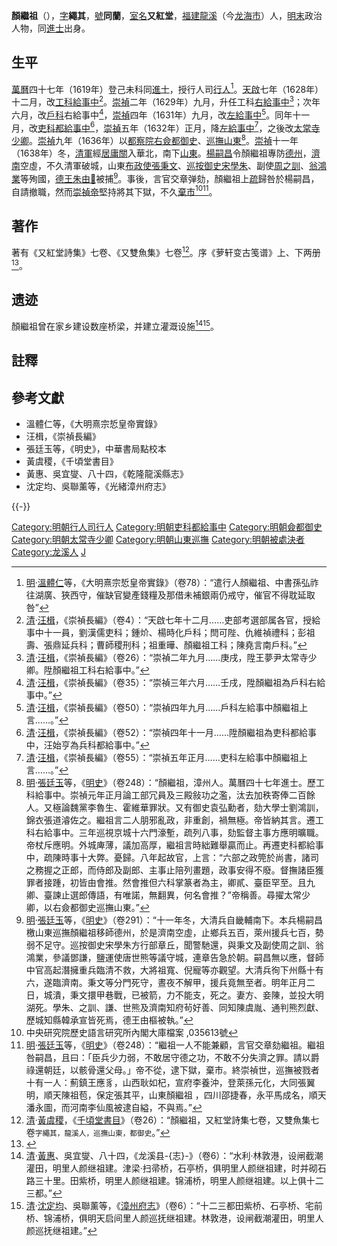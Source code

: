 {{明清人物信息框
| 姓名 = 顏繼祖
| 原名 =
| 圖片名稱 =
| 圖片大小 = 200px
| 圖片說明 = 
| 最高職務 = 巡撫山東都察院右僉都御史
| 國家 = 大明
| 爵位 =
| 籍貫 = [[福建承宣布政使司|福建]][[龍溪縣|龍溪縣]]（今[[龍海市|龍海市]]）
| 族裔 = 漢族
| 字號 = 字繩其，號同蘭
| 室名 = 又紅堂
| 諡號 = 
| 出生日期 = 生年不詳
| 出生地點 = [[福建承宣布政使司|福建]][[龍溪縣|龍溪縣]]（今[[龍海市|龍海市]]）
| 逝世日期 = [[崇禎|崇禎]]十二年（1639年）
| 逝世地點 = [[北京城|京師]]
| 墓葬 =
| 配偶 =
| 親屬 = 
| 出身 = 
*萬曆四十七年己未科同進士出身
| 經歷 = 
| 著作 =
*《又紅堂詩集》七卷
*《又雙魚集》七卷
*序《蘿軒變古箋譜》上、下兩冊
}}

'''顏繼祖'''（{{bd|？||1639年|catIdx=Y顏}}），[[表字|字]]'''繩其'''，[[號|號]]'''同蘭'''，[[室名|室名]]'''又紅堂'''，[[福建等處承宣布政使司|福建]][[龍溪縣|龍溪]]（今[[龙海市|龙海市]]）人，[[明末|明末]]政治人物，同[[進士|進士]]出身。

==生平==
[[萬曆|萬曆]]四十七年（1619年）登己未科同[[進士|進士]]，授行人司[[行人_(官職)|行人]]<ref>[[明|明]]·[[溫體仁|溫體仁]]等，《大明熹宗悊皇帝實錄》（卷78）：“遣行人顏繼祖、中書孫弘祚往湖廣、狹西守，催缺官變產錢糧及那借未補銀兩仍戒守，催官不得耽延取咎”</ref>。[[天啟_(明朝)|天啟]]七年（1628年）十二月，改[[工科|工科]][[給事中|給事中]]<ref>[[清|清]]·[[汪楫|汪楫]]，《崇禎長編》（卷4）：“天啟七年十二月……吏部考選部属各官，授給事中十一員，劉漢儒吏科；鍾炌、楊時化戶科；閆可陛、仇維禎禮科；彭祖壽、張鼎延兵科；曹師稷刑科；祖重曄、顏繼祖工科；陳堯言南戶科。”</ref>。[[崇禎|崇禎]]二年（1629年）九月，升任工科[[右給事中|右給事中]]<ref>[[清|清]]·[[汪楫|汪楫]]，《崇禎長編》（卷26）：“崇禎二年九月……庚戌，陞王夢尹太常寺少卿。陞顏繼祖工科右給事中。”</ref>；次年六月，改[[戶科|戶科]]右給事中<ref>[[清|清]]·[[汪楫|汪楫]]，《崇禎長編》（卷35）：“崇禎三年六月……壬戌，陞顏繼祖為戶科右給事中。”</ref>，[[崇禎|崇禎]]四年（1631年）九月，改[[左給事中|左給事中]]<ref>[[清|清]]·[[汪楫|汪楫]]，《崇禎長編》（卷50）：“崇禎四年九月……戶科左給事中顏繼祖上言……。”</ref>。同年十一月，改[[吏科|吏科]][[都給事中|都給事中]]<ref>[[清|清]]·[[汪楫|汪楫]]，《崇禎長編》（卷52）：“崇禎四年十一月……陞顏繼祖為吏科都給事中，汪始亨為兵科都給事中。”</ref>，[[崇禎|崇禎]]五年（1632年）正月，降[[左給事中|左給事中]]<ref>[[清|清]]·[[汪楫|汪楫]]，《崇禎長編》（卷55）：“崇禎五年正月……吏科左給事中顏繼祖上言……。”</ref>，之後改[[太常寺|太常寺]][[少卿|少卿]]。[[崇禎|崇禎]]九年（1636年）以[[都察院|都察院]][[右僉都御史|右僉都御史]]、[[山東巡撫|巡撫山東]]<ref>[[明|明]]·[[張廷玉|張廷玉]]等，《[[明史|明史]]》（卷248）：“顏繼祖，漳州人。萬曆四十七年進士。歷工科給事中。崇禎元年正月論工部冗員及三殿敍功之濫，汰去加秩寄俸二百餘人。又極論魏黨李魯生、霍維華罪狀。又有御史袁弘勳者，劾大學士劉鴻訓，錦衣張道濬佐之。繼祖言二人朋邪亂政，非重創，禍無極。帝皆納其言。遷工科右給事中。三年巡視京城十六門濠塹，疏列八事，劾監督主事方應明曠職。帝杖斥應明。外城庳薄，議加高厚，繼祖言時絀難舉贏而止。再遷吏科都給事中，疏陳時事十大弊。憂歸。八年起故官，上言：“六部之政筦於尚書，諸司之務握之正郎，而侍郎及副郎、主事止陪列畫題，政事安得不廢。督撫諸臣獲罪者接踵，初皆由會推。然會推但六科掌篆者為主，卿貳、臺臣罕至。且九卿、臺諫止選郎傳語，有唯諾，無翻異，何名會推？”帝稱善。尋擢太常少卿，以右僉都御史巡撫山東。”</ref>。[[崇禎|崇禎]]十一年（1638年）冬，[[清軍|清軍]]經[[居庸關|居庸關]]入華北，南下[[山東承宣布政使司|山東]]。[[楊嗣昌|楊嗣昌]]令顏繼祖專防[[德州|德州]]，[[濟南|濟南]]空虛，不久清軍破城，山東[[布政使|布政使]][[張秉文|張秉文]]、[[巡按御史|巡按御史]][[宋學朱|宋學朱]]、副使[[周之訓|周之訓]]、[[翁鴻業|翁鴻業]]等殉國，[[明朝藩王列表_(德王系)|德王]][[朱由𣒻|朱由𣒻]]被捕<ref>[[明|明]]·[[張廷玉|張廷玉]]等，《[[明史|明史]]》（卷291）：“十一年冬，大清兵自畿輔南下。本兵楊嗣昌檄山東巡撫顏繼祖移師德州，於是濟南空虛，止鄉兵五百，萊州援兵七百，勢弱不足守。巡按御史宋學朱方行部章丘，聞警馳還，與秉文及副使周之訓、翁鴻業，參議鄧謙，鹽運使唐世熊等議守城，連章告急於朝。嗣昌無以應，督師中官高起潛擁重兵臨清不救，大將祖寬、倪寵等亦觀望。大清兵徇下州縣十有六，遂臨濟南。秉文等分門死守，晝夜不解甲，援兵竟無至者。明年正月二日，城潰，秉文擐甲巷戰，已被箭，力不能支，死之。妻方、妾陳，並投大明湖死。學朱、之訓、謙、世熊及濟南知府茍好善、同知陳虞胤、通判熊烈獻、歷城知縣韓承宣皆死焉，德王由樞被執。”</ref>。事後，言官交章弹劾，顏繼祖上[[奏疏|疏]]歸咎於楊嗣昌，自請撤職，然而[[崇禎帝|崇禎帝]]堅持將其下獄，不久[[棄市|棄市]]<ref>中央研究院歷史語言研究所內閣大庫檔案 ,035613號</ref><ref>[[明|明]]·[[張廷玉|張廷玉]]等，《[[明史|明史]]》（卷248）：“繼祖一人不能兼顧，言官交章劾繼祖。繼祖咎嗣昌，且曰：「臣兵少力弱，不敢居守德之功，不敢不分失濟之罪。請以爵祿還朝廷，以骸骨還父母。」帝不從，逮下獄，棄市。終崇禎世，巡撫被戮者十有一人：薊鎮王應豸，山西耿如杞，宣府李養沖，登萊孫元化，大同張翼明，順天陳祖苞，保定張其平，山東顏繼祖 ，四川邵捷春，永平馬成名，順天潘永圖，而河南李仙風被逮自縊，不與焉。”</ref>。

==著作==
著有《又紅堂詩集》七卷、《又雙魚集》七卷<ref>[[清|清]]·[[黃虞稷|黃虞稷]]，《[[千頃堂書目|千頃堂書目]]》（卷26）：“顏繼祖，又紅堂詩集七卷，又雙魚集七卷<small>字繩其，龍溪人，巡撫山東，都御史</small>。”</ref>。序《萝轩变古笺谱》上、下两册<ref>{{Cite web |url=http://terms.naer.edu.tw/detail/1679452/ |title=- 〔蘿軒變古箋譜〕 - 國家教育研究院雙語詞彙 |access-date=2020-10-25 |archive-date=2020-10-28 |archive-url=https://web.archive.org/web/20201028210310/http://terms.naer.edu.tw/detail/1679452/ |dead-url=no }}</ref>。

==遗迹==
顏繼祖曾在家乡建设数座桥梁，并建立灌溉设施<ref>[[清|清]]·[[黃惠|黃惠]]、吳宜燮、八十四，《龙溪县-{志}-》（卷6）：“水利·林敦港，设闸截潮灌田，明里人颜继祖建。津梁·扫帚桥，石亭桥，俱明里人颜继祖建，时并砌石路三十里。田紫桥，明里人颜继祖建。锦浦桥，明里人颜继祖建。以上俱十二三都。”</ref><ref>[[清|清]]·[[沈定均|沈定均]]、吳聯薰等，《[[漳州府志|漳州府志]]》（卷6）：“十二三都田紫桥、石亭桥、宅前桥、锦浦桥，俱明天启间里人颜巡抚继祖建。林敦港，设闸截潮灌田，明里人颜巡抚继祖建。”</ref>。

==註釋==
{{reflist|2}}

==參考文獻==
*溫體仁等，《大明熹宗悊皇帝實錄》
*汪楫，《崇禎長編》
*張廷玉等，《明史》，中華書局點校本
*黃虞稷，《千頃堂書目》
*黃惠、吳宜燮、八十四，《乾隆龍溪縣志》
*沈定均、吳聯薰等，《光緒漳州府志》

{{-}}
{{規範控制}}
{{萬曆四十七年己未科殿試金榜}}
{{DEFAULTSORT:Yan颜}}

[[Category:明朝行人司行人|Category:明朝行人司行人]]
[[Category:明朝吏科都給事中|Category:明朝吏科都給事中]]
[[Category:明朝僉都御史|Category:明朝僉都御史]]
[[Category:明朝太常寺少卿|Category:明朝太常寺少卿]]
[[Category:明朝山東巡撫|Category:明朝山東巡撫]]
[[Category:明朝被處決者|Category:明朝被處決者]]
[[Category:龙溪人|Category:龙溪人]]
[[Category:颜姓|J]]